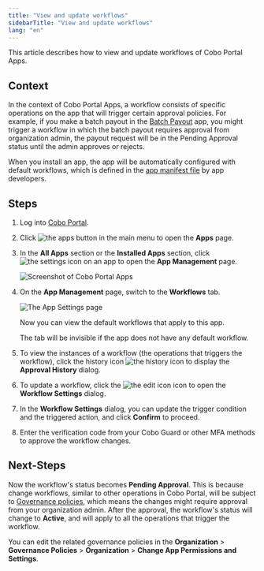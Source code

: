 ```yaml
---
title: "View and update workflows"
sidebarTitle: "View and update workflows"
lang: "en"
---
```


This article describes how to view and update workflows of Cobo Portal Apps.

## Context
In the context of Cobo Portal Apps, a workflow consists of specific operations on the app that will trigger certain approval policies. For example, if you make a batch payout in the [Batch Payout](/en/apps/batch-payouts/introduction) app, you might trigger a workflow in which the batch payout requires approval from organization admin, the payout request will be in the Pending Approval status until the admin approves or rejects. 

When you install an app, the app will be automatically configured with default workflows, which is defined in the [app manifest file](https://www.cobo.com/developers/v2/apps/build-app#configure-the-manifest-file) by app developers.

## Steps

1. Log into [Cobo Portal](https://portal.cobo.com/login).

2. Click <img src="/en/images/common/icon_apps.svg" className="icon" alt="the apps button"></img> in the main menu to open the **Apps** page.

3. In the **All Apps** section or the **Installed Apps** section, click <img src="/en/images/common/icon_advanced.svg" className="icon" alt="the settings icon"></img> on an app to open the **App Management** page.

    <img src="/en/images/portal-apps/app-overview-installed.png" className="screenshot_full_screen" alt="Screenshot of Cobo Portal Apps" />

4. On the **App Management** page, switch to the **Workflows** tab.

    <img src="/en/images/portal-apps/app-settings.png" className="screenshot_full_screen" alt="The App Settings page" />

    Now you can view the default workflows that apply to this app.

    <Note>The tab will be invisible if the app does not have any default workflow.</Note>

5. To view the instances of a workflow (the operations that triggers the workflow), click the history icon <img src="/en/images/portal-apps/batch-payouts/icon_history.svg" className="icon" alt="the history icon" /> to display the **Approval History** dialog.
6. To update a workflow, click the <img src="/en/images/common/icon_edit.svg" className="icon" alt="the edit icon"></img> icon to open the **Workflow Settings** dialog.
7. In the **Workflow Settings** dialog, you can update the trigger condition and the triggered action, and click **Confirm** to proceed.
8. Enter the verification code from your Cobo Guard or other MFA methods to approve the workflow changes.

## Next-Steps
Now the workflow's status becomes **Pending Approval**. This is because change workflows, similar to other operations in Cobo Portal, will be subject to [Governance policies](/en/portal/risk-controls/governance-policies), which means the changes might require approval from your organization admin. After the approval, the workflow's status will change to **Active**, and will apply to all the operations that trigger the workflow.

<Note>You can edit the related governance policies in the **Organization** > **Governance Policies** > **Organization** > **Change App Permissions and Settings**.</Note>

